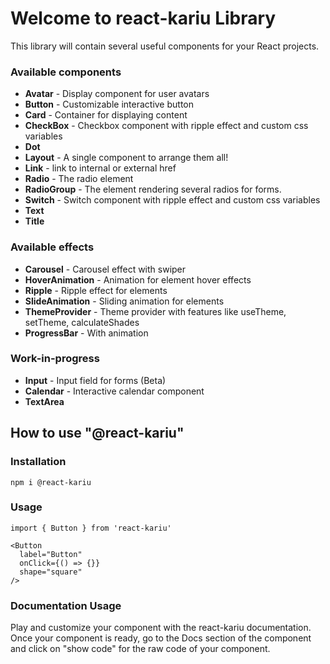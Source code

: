 # Welcome to react-kariu Library

This library will contain several useful components for your React projects.

### Available components

- **Avatar** - Display component for user avatars
- **Button** - Customizable interactive button
- **Card** - Container for displaying content
- **CheckBox** - Checkbox component with ripple effect and custom css variables
- **Dot**
- **Layout** - A single component to arrange them all!
- **Link** - link to internal or external href
- **Radio** - The radio element
- **RadioGroup** - The element rendering several radios for forms.
- **Switch** - Switch component with ripple effect and custom css variables
- **Text**
- **Title**

### Available effects

- **Carousel** - Carousel effect with swiper
- **HoverAnimation** - Animation for element hover effects
- **Ripple** - Ripple effect for elements
- **SlideAnimation** - Sliding animation for elements
- **ThemeProvider** - Theme provider with features like useTheme, setTheme, calculateShades
- **ProgressBar** - With animation

### Work-in-progress

- **Input** - Input field for forms (Beta)
- **Calendar** - Interactive calendar component
- **TextArea**

## How to use "@react-kariu"

### Installation

```
npm i @react-kariu

```

### Usage

```
import { Button } from 'react-kariu'

<Button
  label="Button"
  onClick={() => {}}
  shape="square"
/>
```

### Documentation Usage

Play and customize your component with the react-kariu documentation. Once your component is ready, go to the Docs section of the component
and click on "show code" for the raw code of your component.
